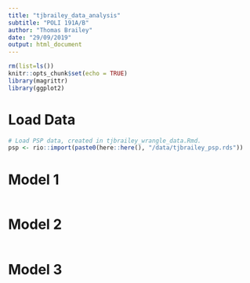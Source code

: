 ```yaml
---
title: "tjbrailey_data_analysis"
subtitle: "POLI 191A/B"
author: "Thomas Brailey"
date: "29/09/2019"
output: html_document
---
```


```r
rm(list=ls())
knitr::opts_chunk$set(echo = TRUE)
library(magrittr)
library(ggplot2)
```

# Load Data
```r
# Load PSP data, created in tjbrailey_wrangle_data.Rmd.
psp <- rio::import(paste0(here::here(), "/data/tjbrailey_psp.rds"))
```

# Model 1
```{}
```

# Model 2
```{}
```

# Model 3
```{}
```